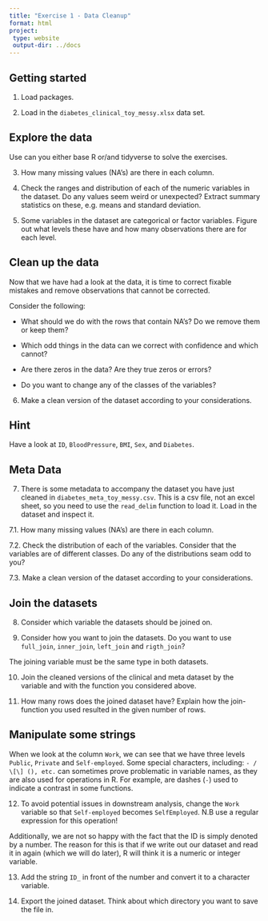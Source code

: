 ```yaml
---
title: "Exercise 1 - Data Cleanup"
format: html
project:
 type: website
 output-dir: ../docs
---
```


## Getting started

1.  Load packages.

2.  Load in the `diabetes_clinical_toy_messy.xlsx` data set.

## Explore the data

Use can you either base R or/and tidyverse to solve the exercises.

3.  How many missing values (NA's) are there in each column.

4.  Check the ranges and distribution of each of the numeric variables in the dataset. Do any values seem weird or unexpected? Extract summary statistics on these, e.g. means and standard deviation.

5.  Some variables in the dataset are categorical or factor variables. Figure out what levels these have and how many observations there are for each level.

## Clean up the data

Now that we have had a look at the data, it is time to correct fixable mistakes and remove observations that cannot be corrected.

Consider the following:

-   What should we do with the rows that contain NA's? Do we remove them or keep them?

-   Which odd things in the data can we correct with confidence and which cannot?

-   Are there zeros in the data? Are they true zeros or errors?

-   Do you want to change any of the classes of the variables?

6.  Make a clean version of the dataset according to your considerations.

::: {.callout-tip collapse="true"}
## Hint

Have a look at `ID`, `BloodPressure`, `BMI`, `Sex`, and `Diabetes`.
:::

## Meta Data

7. There is some metadata to accompany the dataset you have just cleaned in `diabetes_meta_toy_messy.csv`. This is a csv file, not an excel sheet, so you need to use the `read_delim` function to load it. Load in the dataset and inspect it.

7.1. How many missing values (NA's) are there in each column.

7.2. Check the distribution of each of the variables. Consider that the variables are of different classes. Do any of the distributions seam odd to you?

7.3. Make a clean version of the dataset according to your considerations.

## Join the datasets

8.  Consider which variable the datasets should be joined on.

9.  Consider how you want to join the datasets. Do you want to use `full_join`, `inner_join`, `left_join` and `rigth_join`?

The joining variable must be the same type in both datasets.

10. Join the cleaned versions of the clinical and meta dataset by the variable and with the function you considered above.

11. How many rows does the joined dataset have? Explain how the join-function you used resulted in the given number of rows.


## Manipulate some strings

When we look at the column `Work`, we can see that we have three levels `Public`, `Private` and `Self-employed`. Some special characters, including: `- / \[\] (), etc.` can sometimes prove problematic in variable names, as they are also used for operations in R. For example, are dashes (`-`) used to indicate a contrast in some functions.

12. To avoid potential issues in downstream analysis, change the `Work` variable so that `Self-employed` becomes `SelfEmployed`. N.B use a regular expression for this operation!

Additionally, we are not so happy with the fact that the ID is simply denoted by a number. The reason for this is that if we write out our dataset and read it in again (which we will do later), R will think it is a numeric or integer variable.

13. Add the string `ID_` in front of the number and convert it to a character variable.

14. Export the joined dataset. Think about which directory you want to save the file in.
